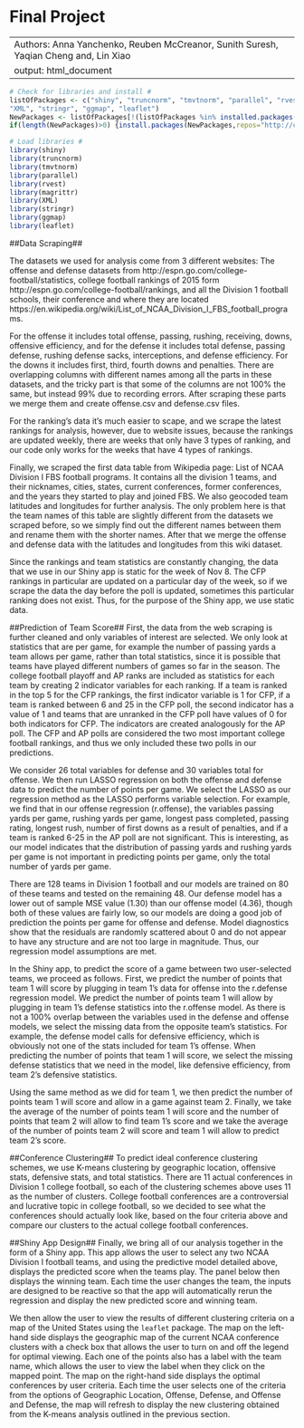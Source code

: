 Final Project 
======================================

---
Authors: Anna Yanchenko, Reuben McCreanor, Sunith Suresh, Yaqian Cheng and, Lin Xiao
output: html_document
---

```r
# Check for libraries and install #
listOfPackages <- c("shiny", "truncnorm", "tmvtnorm", "parallel", "rvest", "magrittr", 
"XML", "stringr", "ggmap", "leaflet")
NewPackages <- listOfPackages[!(listOfPackages %in% installed.packages()[,"Package"])]
if(length(NewPackages)>0) {install.packages(NewPackages,repos="http://cran.rstudio.com/")}

# Load libraries #
library(shiny)
library(truncnorm)
library(tmvtnorm)
library(parallel)
library(rvest)
library(magrittr)
library(XML)
library(stringr)
library(ggmap)
library(leaflet)
```

##Data Scraping##

The datasets we used for analysis come from 3 different websites: The offense and defense datasets from http://espn.go.com/college-football/statistics, college football rankings of 2015 form http://espn.go.com/college-football/rankings, and all the Division 1 football schools, their conference and where they are located https://en.wikipedia.org/wiki/List_of_NCAA_Division_I_FBS_football_programs.

For the offense it includes total offense, passing, rushing, receiving, downs, offensive efficiency, and for the defense it includes total defense, passing defense, rushing defense sacks, interceptions, and defense efficiency. For the downs it includes first, third, fourth downs and penalties. There are overlapping columns with different names among all the parts in these datasets, and the tricky part is that some of the columns are not 100% the same, but instead 99% due to recording errors. After scraping these parts we merge them and create offense.csv and defense.csv files.

For the ranking's data it's much easier to scape, and we scrape the latest rankings for analysis, however, due to website issues, because the rankings are updated weekly, there are weeks that only have 3 types of ranking, and our code only works for the weeks that have 4 types of rankings.

Finally, we scraped the first data table from Wikipedia page: List of NCAA Division I FBS football programs. It contains all the division 1 teams, and their nicknames, cities, states, current conferences, former conferences, and the years they started to play and joined FBS. We also geocoded team latitudes and longitudes for further analysis. The only problem here is that the team names of this table are slightly different from the datasets we scraped before, so we simply find out the different names between them and rename them with the shorter names. After that we merge the offense and defense data with the latitudes and longitudes from this wiki dataset.

Since the rankings and team statistics are constantly changing, the data that we use in our Shiny app is static for the week of Nov 8.  The CFP rankings in particular are updated on a particular day of the week, so if we scrape the data the day before the poll is updated, sometimes this particular ranking does not exist.  Thus, for the purpose of the Shiny app, we use static data.

##Prediction of Team Score##
First, the data from the web scraping is further cleaned and only variables of interest are selected.  We only look at statistics that are per game, for example the number of passing yards a team allows per game, rather than total statistics, since it is possible that teams have played different numbers of games so far in the season. The college football playoff and AP ranks are included as statistics for each team by creating 2 indicator variables for each ranking.  If a team is ranked in the top 5 for the CFP rankings, the first indicator variable is 1 for CFP, if a team is ranked between 6 and 25 in the CFP poll, the second indicator has a value of 1 and teams that are unranked in the CFP poll have values of 0 for both indicators for CFP.  The indicators are created analogously for the AP poll.  The CFP and AP polls are considered the two most important college football rankings, and thus we only included these two polls in our predictions.  

We consider 26 total variables for defense and 30 variables total for offense.  We then run LASSO regression on both the offense and defense data to predict the number of points per game.  We select the LASSO as our regression method as the LASSO performs variable selection.  For example, we find that in our offense regression (r.offense), the variables passing yards per game, rushing yards per game, longest pass completed, passing rating, longest rush, number of first downs as a result of penalties, and if a team is ranked 6-25 in the AP poll are not significant.  This is interesting, as our model indicates that the distribution of passing yards and rushing yards per game is not important in predicting points per game, only the total number of yards per game.  

There are 128 teams in Division 1 football and our models are trained on 80 of these teams and tested on the remaining 48.  Our defense model has a lower out of sample MSE value (1.30) than our offense model (4.36), though both of these values are fairly low, so our models are doing a good job of prediction the points per game for offense and defense.  Model diagnostics show that the residuals are randomly scattered about 0 and do not appear to have any structure and are not too large in magnitude.  Thus, our regression model assumptions are met.

In the Shiny app, to predict the score of a game between two user-selected teams, we proceed as follows.  First, we predict the number of points that team 1 will score by plugging in team 1's data for offense into the r.defense regression model.  We predict the number of points team 1 will allow by plugging in team 1's defense statistics into the r.offense model.  As there is not a 100% overlap between the variables used in the defense and offense models, we select the missing data from the opposite team’s statistics.  For example, the defense model calls for defensive efficiency, which is obviously not one of the stats included for team 1's offense.  When predicting the number of points that team 1 will score, we select the missing defense statistics that we need in the model, like defensive efficiency, from team 2's defensive statistics.  

Using the same method as we did for team 1, we then predict the number of points team 1 will score and allow in a game against team 2.  Finally, we take the average of the number of points team 1 will score and the number of points that team 2 will allow to find team 1's score and we take the average of the number of points team 2 will score and team 1 will allow to predict team 2's score.


##Conference Clustering##
To predict ideal conference clustering schemes, we use K-means clustering by geographic location, offensive stats, defensive stats, and total statistics.  There are 11 actual conferences in Division 1 college football, so each of the clustering schemes above uses 11 as the number of clusters.  College football conferences are a controversial and lucrative topic in college football, so we decided to see what the conferences should actually look like, based on the four criteria above and compare our clusters to the actual college football conferences.


##Shiny App Design##
Finally, we bring all of our analysis together in the form of a Shiny app. This app allows the user to select any two NCAA Division I football teams, and using the predictive model detailed above, displays the predicted score when the teams play. The panel below then displays the winning team. Each time the user changes the team, the inputs are designed to be reactive so that the app will automatically rerun the regression and display the new predicted score and winning team.

We then allow the user to view the results of different clustering criteria on a map of the United States using the `leaflet` package. The map on the left-hand side displays the geographic map of the current NCAA conference clusters with a check box that allows the user to turn on and off the legend for optimal viewing. Each one of the points also has a label with the team name, which allows the user to view the label when they click on the mapped point. The map on the right-hand side displays the optimal conferences by user criteria. Each time the user selects one of the criteria from the options of Geographic Location, Offense, Defense, and Offense and Defense, the map will refresh to display the new clustering obtained from the K-means analysis outlined in the previous section.
